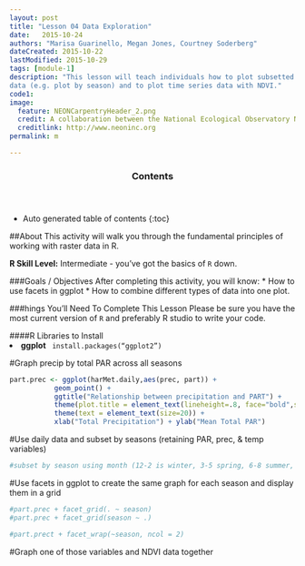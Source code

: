 ```yaml
---
layout: post
title: "Lesson 04 Data Exploration"
date:   2015-10-24
authors: "Marisa Guarinello, Megan Jones, Courtney Soderberg"
dateCreated: 2015-10-22
lastModified: 2015-10-29
tags: [module-1]
description: "This lesson will teach individuals how to plot subsetted timeseries
data (e.g. plot by season) and to plot time series data with NDVI."
code1:
image:
  feature: NEONCarpentryHeader_2.png
  credit: A collaboration between the National Ecological Observatory Network (NEON) and Data Carpentry
  creditlink: http://www.neoninc.org
permalink: m

---
```


<section id="table-of-contents" class="toc">
  <header>
    <h3>Contents</h3>
  </header>
<div id="drawer" markdown="1">
*  Auto generated table of contents
{:toc}
</div>
</section><!-- /#table-of-contents -->

##About
This activity will walk you through the fundamental principles of working 
with raster data in R.

**R Skill Level:** Intermediate - you've got the basics of `R` down.


###Goals / Objectives
After completing this activity, you will know:
* How to use facets in ggplot
* How to combine different types of data into one plot.


###hings You'll Need To Complete This Lesson
Please be sure you have the most current version of `R` and preferably
R studio to write your code.

####R Libraries to Install
<li><strong>ggplot</strong> <code> install.packages("ggplot2")</code></li>


#Graph precip by total PAR across all seasons
```r

part.prec <- ggplot(harMet.daily,aes(prec, part)) +
           geom_point() +
           ggtitle("Relationship between precipitation and PART") +
           theme(plot.title = element_text(lineheight=.8, face="bold",size = 20)) +
           theme(text = element_text(size=20)) +
           xlab("Total Precipitation") + ylab("Mean Total PAR")

```

#Use daily data and subset by seasons (retaining PAR, prec, & temp variables)
```r

#subset by season using month (12-2 is winter, 3-5 spring, 6-8 summer, 9-11 fall)

```

#Use facets in ggplot to create the same graph for each season and display them in a grid
```r

#part.prec + facet_grid(. ~ season)
#part.prec + facet_grid(season ~ .)

#part.prect + facet_wrap(~season, ncol = 2)

```

#Graph one of those variables and NDVI data together
